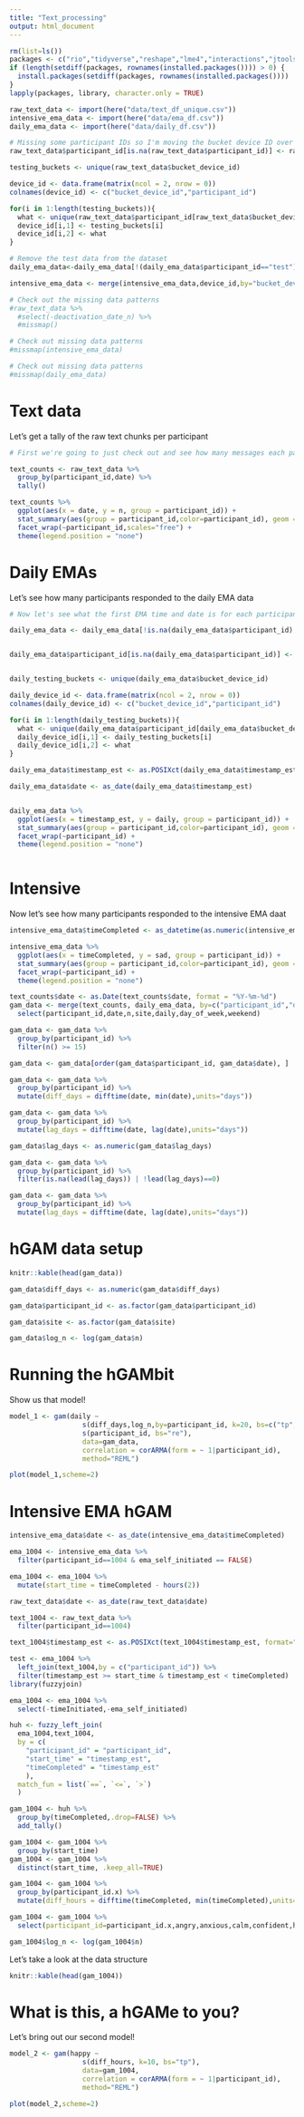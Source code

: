 ```yaml
---
title: "Text_processing"
output: html_document
---
```


```r
rm(list=ls())
packages <- c("rio","tidyverse","reshape","lme4","interactions","jtools","lmerTest","Amelia","mice","lavaan","semTools","janitor","stargazer","plotluck","splitstackshape","mgcv","Amelia","lubridate","here","fuzzyjoin")
if (length(setdiff(packages, rownames(installed.packages()))) > 0) {
  install.packages(setdiff(packages, rownames(installed.packages())))  
}
lapply(packages, library, character.only = TRUE)

```



```r
raw_text_data <- import(here("data/text_df_unique.csv"))
intensive_ema_data <- import(here("data/ema_df.csv"))
daily_ema_data <- import(here("data/daily_df.csv"))

# Missing some participant IDs so I'm moving the bucket device ID over to the NA
raw_text_data$participant_id[is.na(raw_text_data$participant_id)] <- raw_text_data$bucket_device_id[is.na(raw_text_data$participant_id)]

testing_buckets <- unique(raw_text_data$bucket_device_id)

device_id <- data.frame(matrix(ncol = 2, nrow = 0))
colnames(device_id) <- c("bucket_device_id","participant_id")

for(i in 1:length(testing_buckets)){
  what <- unique(raw_text_data$participant_id[raw_text_data$bucket_device_id==testing_buckets[i]])
  device_id[i,1] <- testing_buckets[i]
  device_id[i,2] <- what
}

# Remove the test data from the dataset
daily_ema_data<-daily_ema_data[!(daily_ema_data$participant_id=="test"),]

intensive_ema_data <- merge(intensive_ema_data,device_id,by="bucket_device_id")

```



```r
# Check out the missing data patterns 
#raw_text_data %>%
  #select(-deactivation_date_n) %>%
  #missmap()

# Check out missing data patterns
#missmap(intensive_ema_data)

# Check out missing data patterns
#missmap(daily_ema_data)
```

# Text data

Let's get a tally of the raw text chunks per participant

```r
# First we're going to just check out and see how many messages each participant sent

text_counts <- raw_text_data %>%
  group_by(participant_id,date) %>%
  tally()

text_counts %>%
  ggplot(aes(x = date, y = n, group = participant_id)) +
  stat_summary(aes(group = participant_id,color=participant_id), geom = "line", fun.y = mean, size = .5) +
  facet_wrap(~participant_id,scales="free") + 
  theme(legend.position = "none")

```

# Daily EMAs

Let's see how many participants responded to the daily EMA data

```r
# Now let's see what the first EMA time and date is for each participant

daily_ema_data <- daily_ema_data[!is.na(daily_ema_data$participant_id) & !is.na(daily_ema_data$bucket_device_id),]


daily_ema_data$participant_id[is.na(daily_ema_data$participant_id)] <- daily_ema_data$bucket_device_id[is.na(daily_ema_data$participant_id)]


daily_testing_buckets <- unique(daily_ema_data$bucket_device_id)

daily_device_id <- data.frame(matrix(ncol = 2, nrow = 0))
colnames(daily_device_id) <- c("bucket_device_id","participant_id")

for(i in 1:length(daily_testing_buckets)){
  what <- unique(daily_ema_data$participant_id[daily_ema_data$bucket_device_id==daily_testing_buckets[i]])
  daily_device_id[i,1] <- daily_testing_buckets[i]
  daily_device_id[i,2] <- what
}

daily_ema_data$timestamp_est <- as.POSIXct(daily_ema_data$timestamp_est, format="%Y-%m-%d %H:%M:%S",tz="America/New_York")

daily_ema_data$date <- as_date(daily_ema_data$timestamp_est)


daily_ema_data %>%
  ggplot(aes(x = timestamp_est, y = daily, group = participant_id)) +
  stat_summary(aes(group = participant_id,color=participant_id), geom = "line", fun.y = mean, size = .5) +
  facet_wrap(~participant_id) + 
  theme(legend.position = "none")



```

# Intensive
Now let's see how many participants responded to the intensive EMA daat

```r
intensive_ema_data$timeCompleted <- as_datetime(as.numeric(intensive_ema_data$timeCompleted)/1000,tz="America/New_York")

intensive_ema_data %>%
  ggplot(aes(x = timeCompleted, y = sad, group = participant_id)) +
  stat_summary(aes(group = participant_id,color=participant_id), geom = "line", fun.y = mean, size = .5) +
  facet_wrap(~participant_id) + 
  theme(legend.position = "none")


```

```r
text_counts$date <- as.Date(text_counts$date, format = "%Y-%m-%d")
gam_data <- merge(text_counts, daily_ema_data, by=c("participant_id","date")) %>%
  select(participant_id,date,n,site,daily,day_of_week,weekend)

gam_data <- gam_data %>%
  group_by(participant_id) %>%
  filter(n() >= 15)

gam_data <- gam_data[order(gam_data$participant_id, gam_data$date), ]

gam_data <- gam_data %>%
  group_by(participant_id) %>%
  mutate(diff_days = difftime(date, min(date),units="days"))

gam_data <- gam_data %>%
  group_by(participant_id) %>%
  mutate(lag_days = difftime(date, lag(date),units="days"))

gam_data$lag_days <- as.numeric(gam_data$lag_days)

gam_data <- gam_data %>% 
  group_by(participant_id) %>% 
  filter(is.na(lead(lag_days)) | !lead(lag_days)==0)

gam_data <- gam_data %>%
  group_by(participant_id) %>%
  mutate(lag_days = difftime(date, lag(date),units="days"))

```

# hGAM data setup

```r
knitr::kable(head(gam_data))
```

```r
gam_data$diff_days <- as.numeric(gam_data$diff_days)

gam_data$participant_id <- as.factor(gam_data$participant_id)

gam_data$site <- as.factor(gam_data$site)

gam_data$log_n <- log(gam_data$n)

```

# Running the hGAMbit
Show us that model!

```r
model_1 <- gam(daily ~ 
                  s(diff_days,log_n,by=participant_id, k=20, bs=c("tp","tp")) + 
                  s(participant_id, bs="re"), 
                  data=gam_data,
                  correlation = corARMA(form = ~ 1|participant_id),
                  method="REML")

plot(model_1,scheme=2)
```

# Intensive EMA hGAM

```r
intensive_ema_data$date <- as_date(intensive_ema_data$timeCompleted)

ema_1004 <- intensive_ema_data %>%
  filter(participant_id==1004 & ema_self_initiated == FALSE) 

ema_1004 <- ema_1004 %>%
  mutate(start_time = timeCompleted - hours(2))

raw_text_data$date <- as_date(raw_text_data$date)

text_1004 <- raw_text_data %>%
  filter(participant_id==1004)

text_1004$timestamp_est <- as.POSIXct(text_1004$timestamp_est, format="%Y-%m-%d %H:%M:%S",tz="America/New_York")

test <- ema_1004 %>%
  left_join(text_1004,by = c("participant_id")) %>%
  filter(timestamp_est >= start_time & timestamp_est < timeCompleted) 
library(fuzzyjoin)

ema_1004 <- ema_1004 %>%
  select(-timeInitiated,-ema_self_initiated)

huh <- fuzzy_left_join(
  ema_1004,text_1004,
  by = c(
    "participant_id" = "participant_id",
    "start_time" = "timestamp_est",
    "timeCompleted" = "timestamp_est"
    ),
  match_fun = list(`==`, `<=`, `>`)
  ) 

gam_1004 <- huh %>%
  group_by(timeCompleted,.drop=FALSE) %>%
  add_tally()

gam_1004 <- gam_1004 %>%
  group_by(start_time)
gam_1004 <- gam_1004 %>% 
  distinct(start_time, .keep_all=TRUE)

gam_1004 <- gam_1004 %>%
  group_by(participant_id.x) %>%
  mutate(diff_hours = difftime(timeCompleted, min(timeCompleted),units="hours"))

gam_1004 <- gam_1004 %>%
  select(participant_id=participant_id.x,angry,anxious,calm,confident,happy,included,lonely,rejected,sad,stressed,supported,start_time,timeCompleted,date=date.x,weekend,n,recentContact,diff_hours)

gam_1004$log_n <- log(gam_1004$n)

```

Let's take a look at the data structure

```r

knitr::kable(head(gam_1004))

```

# What is this, a hGAMe to you?
Let's bring out our second model!

```r

model_2 <- gam(happy ~ 
                  s(diff_hours, k=10, bs="tp"),
                  data=gam_1004,
                  correlation = corARMA(form = ~ 1|participant_id),
                  method="REML")

plot(model_2,scheme=2)

```

